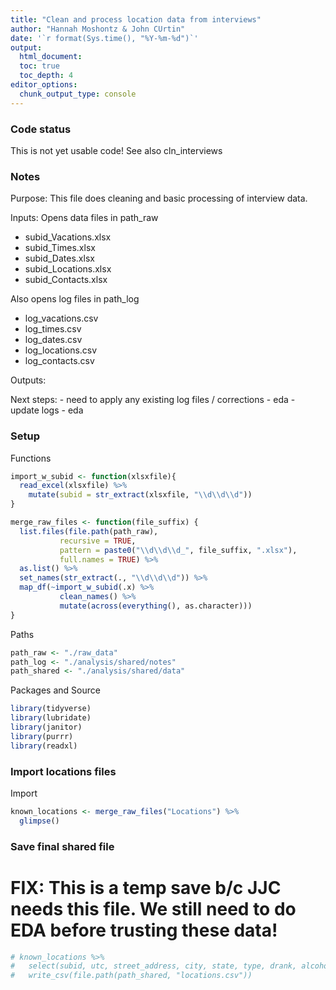 ```yaml
---
title: "Clean and process location data from interviews"
author: "Hannah Moshontz & John CUrtin"
date: '`r format(Sys.time(), "%Y-%m-%d")`'
output: 
  html_document:
  toc: true 
  toc_depth: 4
editor_options: 
  chunk_output_type: console
---
```


### Code status

This is not yet usable code!  See also cln_interviews


### Notes

Purpose: This file does cleaning and basic processing of interview data.

Inputs:  Opens data files in path_raw

* subid_Vacations.xlsx
* subid_Times.xlsx
* subid_Dates.xlsx
* subid_Locations.xlsx
* subid_Contacts.xlsx

Also opens log files in path_log

* log_vacations.csv
* log_times.csv
* log_dates.csv
* log_locations.csv
* log_contacts.csv

Outputs: 

Next steps:
- need to apply any existing log files / corrections
- eda 
- update logs
- eda

### Setup

Functions
```r
import_w_subid <- function(xlsxfile){
  read_excel(xlsxfile) %>% 
    mutate(subid = str_extract(xlsxfile, "\\d\\d\\d"))
}

merge_raw_files <- function(file_suffix) {
  list.files(file.path(path_raw), 
           recursive = TRUE,
           pattern = paste0("\\d\\d\\d_", file_suffix, ".xlsx"),
           full.names = TRUE) %>% 
  as.list() %>% 
  set_names(str_extract(., "\\d\\d\\d")) %>% 
  map_df(~import_w_subid(.x) %>% 
           clean_names() %>% 
           mutate(across(everything(), as.character)))
}
```


Paths 
```r
path_raw <- "./raw_data"
path_log <- "./analysis/shared/notes"
path_shared <- "./analysis/shared/data"
```

Packages and Source
```r
library(tidyverse)
library(lubridate)
library(janitor)
library(purrr)
library(readxl)
```

### Import locations files
Import
```r
known_locations <- merge_raw_files("Locations") %>% 
  glimpse()
```




### Save final shared file

# FIX: This is a temp save b/c JJC needs this file.   We still need to do EDA before trusting these data!
```r
# known_locations %>% 
#   select(subid, utc, street_address, city, state, type, drank, alcohol, emotion, risk, avoid, vacation, lat, long) %>%   #added by JJC b.c of prob with extra columns
#   write_csv(file.path(path_shared, "locations.csv"))
```
